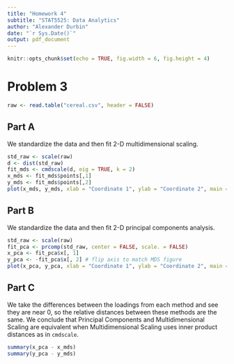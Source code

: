 ```yaml
---
title: "Homework 4"
subtitle: "STAT5525: Data Analytics"
author: "Alexander Durbin"
date: "`r Sys.Date()`"
output: pdf_document
---
```


```r
knitr::opts_chunk$set(echo = TRUE, fig.width = 6, fig.height = 4)
```

# Problem 3

```r

raw <- read.table("cereal.csv", header = FALSE)

```

## Part A

We standardize the data and then fit 2-D multidimensional scaling.

```r

std_raw <- scale(raw)
d <- dist(std_raw)
fit_mds <- cmdscale(d, eig = TRUE, k = 2)
x_mds <- fit_mds$points[,1]
y_mds <- fit_mds$points[,2]
plot(x_mds, y_mds, xlab = "Coordinate 1", ylab = "Coordinate 2", main = "Metric MDS")

```

## Part B

We standardize the data and then fit 2-D principal components analysis. 

```r

std_raw <- scale(raw)
fit_pca <- prcomp(std_raw, center = FALSE, scale. = FALSE)
x_pca <- fit_pca$x[, 1]
y_pca <- -fit_pca$x[, 2] # flip axis to match MDS figure
plot(x_pca, y_pca, xlab = "Coordinate 1", ylab = "Coordinate 2", main = "Metric PCA")

```

## Part C

We take the differences between the loadings from each method and see they are near 0, so the relative distances between these methods are the same. We conclude that Principal Components and Multidimensional Scaling are equivalent when Multidimensional Scaling uses inner product distances as in `cmdscale`.

```r

summary(x_pca - x_mds)
summary(y_pca - y_mds)

```